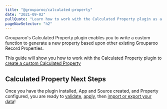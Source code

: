 ```yaml
---
title: "@grouparoo/calculated-property"
date: "2021-09-02"
pullQuote: "Learn how to work with the Calculated Property plugin as a Source to generate custom transformed properties."
pageNavSelector: "h2"
---
```


<PluginDocsLinks plugin="CalculatedProperty" />

Grouparoo's Calculated Property plugin enables you to write a custom function to generate a new property based upon other existing Grouparoo Record Properties.

This guide will show you how to work with the Calculated Property plugin to [create a custom Calculated Property](#create-calculated-property-property)

<PluginDocsInstallation plugin="Calculated Property" />

<PluginDocsCreateApp plugin="Calculated Property" />

<PluginDocsCalculatedPropertySource plugin="Calculated Property" />

<ValidateAndApplyConfig headingLevel="h3" />

## Calculated Property Next Steps

Once you have the plugin installed, App and Source created, and Property configured, you are ready to [validate](/docs/cli/config#validate), [apply](/docs/cli/config#apply), then [import or export your data](/docs/cli/run#run)!
